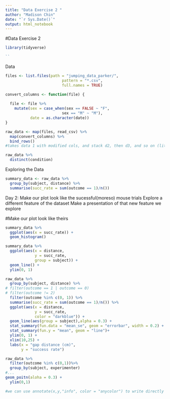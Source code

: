 ```yaml
---
title: "Data Exercise 2 "
author: "Madison Chin"
date: "`r Sys.Date()`"
output: html_notebook
---
```



#Data Exercise 2
```r
library(tidyverse)

``
```
Data 

```r
files <- list.files(path = "jumping_data_parker/",
                         pattern = "*.csv",
                         full.names = TRUE)
```

```r
convert_columns <- function(file) {
  
  file <- file %>%
    mutate(sex = case_when(sex == FALSE ~ "F",
                         sex == "M" ~ "M"),
           date = as.character(date))
}
```



```r
raw_data <- map(files, read_csv) %>%
  map(convert_columns) %>%
  bind_rows()
#takes data 1 with modified cols, and stack d2, then d3, and so on (literally a stack of data)
```
```r
raw_data %>%
  distinct(condition)
```


Exploring the Data 

```r
summary_data <- raw_data %>%
  group_by(subject, distance) %>%
  summarise(succ_rate = sum(outcome == 1)/n())
```

Day 2: 
Make our plot look like the sucessful(moreso) mouse trials 
Explore a different feature of the dataset 
Make a presentation of that new feature we explore 

#Make our plot look like theirs 

```r
summary_data %>%
  ggplot(aes(x = succ_rate)) +
  geom_histogram() 
```

```r
summary_data %>%
  ggplot(aes(x = distance,
             y = succ_rate,
             group = subject)) +
  geom_line() +
  ylim(0, 1)
```

```r

raw_data %>%
  group_by(subject, distance) %>%
# filter(outcome == 1 | outcome == 0)
# filter(outcome != 2) 
  filter(outcome %in% c(0, 1)) %>%
  summarise(succ_rate = sum(outcome == 1)/n()) %>%
  ggplot(aes(x = distance,
             y = succ_rate,
             color = "darkblue")) +
  geom_line(aes(group = subject),alpha = 0.3) +
  stat_summary(fun.data = "mean_se", geom = "errorbar", width = 0.2) +
  stat_summary(fun.y = "mean", geom = "line")+ 
  ylim(0, 1) + 
  xlim(10,25) + 
  labs(x = "gap distance (cm)",
       y = "success rate")
```


```r
raw_data %>%
  filter(outcome %in% c(0,1))%>%
  group_by(subject, experimenter)
#...
geom_poitn(aloha = 0.3) + 
  ylim(0,1)

#we can use annotate(x,y,"info", color = "anycolor") to write directly onto the plot. 
```

